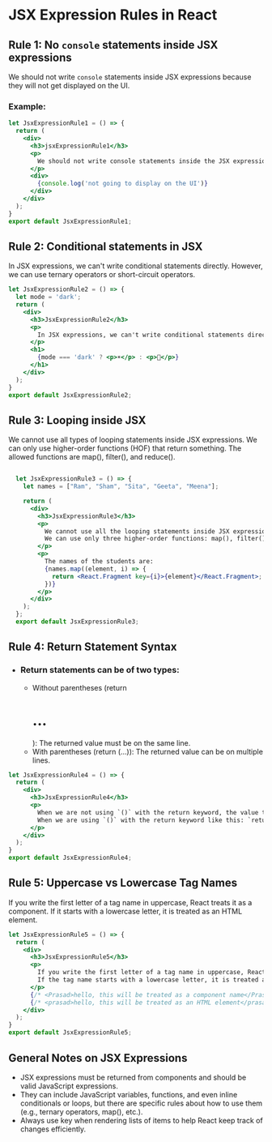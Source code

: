 # JSX Expression Rules in React

## Rule 1: No `console` statements inside JSX expressions
We should not write `console` statements inside JSX expressions because they will not get displayed on the UI.

### Example:
```jsx
let JsxExpressionRule1 = () => {
  return (
    <div>
      <h3>jsxExpressionRule1</h3>
      <p>
        We should not write console statements inside the JSX expression because it will not get displayed on the UI.
      </p>
      <div>
        {console.log('not going to display on the UI')}
      </div>
    </div>
  );
}
export default JsxExpressionRule1;
```
## Rule 2: Conditional statements in JSX

In JSX expressions, we can't write conditional statements directly. However, we can use ternary operators or short-circuit operators.
```jsx
let JsxExpressionRule2 = () => {
  let mode = 'dark';
  return (
    <div>
      <h3>JsxExpressionRule2</h3>
      <p>
        In JSX expressions, we can't write conditional statements directly, but we can use ternary operators and short-circuit operators.
      </p>
      <h1>
        {mode === 'dark' ? <p>☀️</p> : <p>🌙</p>}
      </h1>
    </div>
  );
}
export default JsxExpressionRule2;
```

## Rule 3: Looping inside JSX
We cannot use all types of looping statements inside JSX expressions. We can only use higher-order functions (HOF) that return something. The allowed functions are map(), filter(), and reduce().

```jsx

  let JsxExpressionRule3 = () => {
    let names = ["Ram", "Sham", "Sita", "Geeta", "Meena"];

    return (
      <div>
        <h3>JsxExpressionRule3</h3>
        <p>
          We cannot use all the looping statements inside JSX expressions. <br />
          We can use only three higher-order functions: map(), filter(), and reduce().
        </p>
        <p>
          The names of the students are:
          {names.map((element, i) => {
            return <React.Fragment key={i}>{element}</React.Fragment>;
          })}
        </p>
      </div>
    );
  };
  export default JsxExpressionRule3;


```

## Rule 4: Return Statement Syntax

- ### Return statements can be of two types:
  - Without parentheses (return <h1>...</h1>): The returned value must be on the same line.
  - With parentheses (return (...)): The returned value can be on multiple lines.

```jsx
let JsxExpressionRule4 = () => {
  return (
    <div>
      <h3>JsxExpressionRule4</h3>
      <p>
        When we are not using `()` with the return keyword, the value to be returned must be written on the same line. <br />
        When we are using `()` with the return keyword like this: `return()`, the value can be written on multiple lines inside `()`.
      </p>
    </div>
  );
}
export default JsxExpressionRule4;

```

## Rule 5: Uppercase vs Lowercase Tag Names
If you write the first letter of a tag name in uppercase, React treats it as a component. If it starts with a lowercase letter, it is treated as an HTML element.



```jsx
let JsxExpressionRule5 = () => {
  return (
    <div>
      <h3>JsxExpressionRule5</h3>
      <p>
        If you write the first letter of a tag name in uppercase, React treats it as a component. <br />
        If the tag name starts with a lowercase letter, it is treated as an HTML element.
      </p>
      {/* <Prasad>hello, this will be treated as a component name</Prasad> */}
      {/* <prasad>hello, this will be treated as an HTML element</prasad> */}
    </div>
  );
}
export default JsxExpressionRule5;

```

## General Notes on JSX Expressions
  - JSX expressions must be returned from components and should be valid JavaScript expressions.
  - They can include JavaScript variables, functions, and even inline conditionals or loops, but there are specific rules about how to use them (e.g., ternary operators, map(), etc.).
  - Always use key when rendering lists of items to help React keep track of changes efficiently.